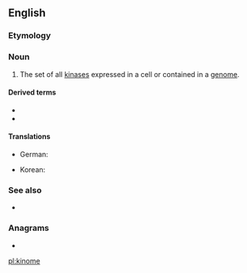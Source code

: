 ==English==

===Etymology===
{{suffix|kinase|ome|lang=en}}

===Noun===
{{en-noun}}
{{wikipedia}}

# {{lb|en|genetics}} The set of all [[kinase]]s expressed in a cell or contained in a [[genome]].

====Derived terms====
* {{l|en|kinomic}}
* {{l|en|kinomics}}

====Translations====
{{trans-top|set of all kinases}}
* German: {{t|de|Kinom|n}}
{{trans-mid}}
* Korean: {{t|ko|키놈|tr=kinom}}
{{trans-bottom}}

===See also===
* {{l|en|phosphatome}}

===Anagrams===
* {{l|en|monkie}}

[[pl:kinome]]